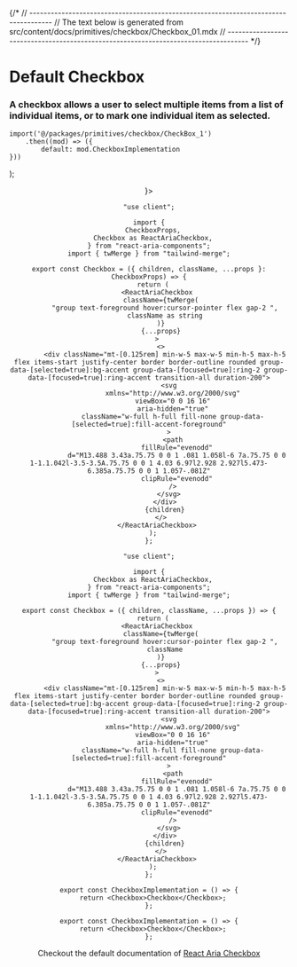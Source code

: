 

{/*
// ------------------------------------------------------------------------------------
//	The text below is generated from src/content/docs/primitives/checkbox/Checkbox_01.mdx
// ------------------------------------------------------------------------------------
*/}


<Wrapper>

# Default Checkbox
### A checkbox allows a user to select multiple items from a list of individual items, or to mark one individual item as selected.





	import('@/packages/primitives/checkbox/CheckBox_1')
		.then((mod) => ({
			default: mod.CheckboxImplementation
	}))
);


<Header />

<Preview> 
<Suspense fallback={<Skeleton className="h-60 rounded-lg" />}>
<Display>
  <CheckboxImplementation_primitives_checkbox_checkbox_01 /> 
</Display>
</Suspense>
</Preview>

<Implementation>
<TechnologyUsed technologies={[ "tailwind-css" , "react-aria", "twMerge" ]}/>

<CodeBlock>
 
```tsx|Checkbox
"use client";

import {
  CheckboxProps,
  Checkbox as ReactAriaCheckbox,
} from "react-aria-components";
import { twMerge } from "tailwind-merge";

export const Checkbox = ({ children, className, ...props }: CheckboxProps) => {
  return (
    <ReactAriaCheckbox
      className={twMerge(
        "group text-foreground hover:cursor-pointer flex gap-2 ",
        className as string
      )}
      {...props}
    >
      <>
        <div className="mt-[0.125rem] min-w-5 max-w-5 min-h-5 max-h-5 flex items-start justify-center border border-outline rounded group-data-[selected=true]:bg-accent group-data-[focused=true]:ring-2 group-data-[focused=true]:ring-accent transition-all duration-200">
          <svg
            xmlns="http://www.w3.org/2000/svg"
            viewBox="0 0 16 16"
            aria-hidden="true"
            className="w-full h-full fill-none group-data-[selected=true]:fill-accent-foreground"
          >
            <path
              fillRule="evenodd"
              d="M13.488 3.43a.75.75 0 0 1 .081 1.058l-6 7a.75.75 0 0 1-1.1.042l-3.5-3.5A.75.75 0 0 1 4.03 6.97l2.928 2.927l5.473-6.385a.75.75 0 0 1 1.057-.081Z"
              clipRule="evenodd"
            />
          </svg>
        </div>
        {children}
      </>
    </ReactAriaCheckbox>
  );
};
```
```jsx|Checkbox
"use client";

import {
  Checkbox as ReactAriaCheckbox,
} from "react-aria-components";
import { twMerge } from "tailwind-merge";

export const Checkbox = ({ children, className, ...props }) => {
  return (
    <ReactAriaCheckbox
      className={twMerge(
        "group text-foreground hover:cursor-pointer flex gap-2 ",
        className
      )}
      {...props}
    >
      <>
        <div className="mt-[0.125rem] min-w-5 max-w-5 min-h-5 max-h-5 flex items-start justify-center border border-outline rounded group-data-[selected=true]:bg-accent group-data-[focused=true]:ring-2 group-data-[focused=true]:ring-accent transition-all duration-200">
          <svg
            xmlns="http://www.w3.org/2000/svg"
            viewBox="0 0 16 16"
            aria-hidden="true"
            className="w-full h-full fill-none group-data-[selected=true]:fill-accent-foreground"
          >
            <path
              fillRule="evenodd"
              d="M13.488 3.43a.75.75 0 0 1 .081 1.058l-6 7a.75.75 0 0 1-1.1.042l-3.5-3.5A.75.75 0 0 1 4.03 6.97l2.928 2.927l5.473-6.385a.75.75 0 0 1 1.057-.081Z"
              clipRule="evenodd"
            />
          </svg>
        </div>
        {children}
      </>
    </ReactAriaCheckbox>
  );
};
```
```tsx|Implementation
export const CheckboxImplementation = () => {
  return <Checkbox>Checkbox</Checkbox>;
};
```
```jsx|Implementation
export const CheckboxImplementation = () => {
  return <Checkbox>Checkbox</Checkbox>;
};
```

</CodeBlock>



Checkout the default documentation of [React Aria Checkbox](https://react-spectrum.adobe.com/react-aria/Checkbox.html)

</Implementation>
</Wrapper>
<PARTITION />
